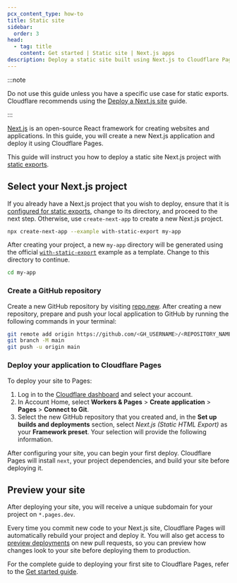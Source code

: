 ```yaml
---
pcx_content_type: how-to
title: Static site
sidebar:
  order: 3
head:
  - tag: title
    content: Get started | Static site | Next.js apps
description: Deploy a static site built using Next.js to Cloudflare Pages
---
```



:::note

Do not use this guide unless you have a specific use case for static exports. Cloudflare recommends using the [Deploy a Next.js site](/pages/framework-guides/nextjs/ssr/get-started/) guide.

:::

[Next.js](https://nextjs.org) is an open-source React framework for creating websites and applications. In this guide, you will create a new Next.js application and deploy it using Cloudflare Pages.

This guide will instruct you how to deploy a static site Next.js project with [static exports](https://nextjs.org/docs/app/building-your-application/deploying/static-exports).

<Render file="tutorials-before-you-start" />

## Select your Next.js project

If you already have a Next.js project that you wish to deploy, ensure that it is [configured for static exports](https://nextjs.org/docs/app/building-your-application/deploying/static-exports), change to its directory, and proceed to the next step. Otherwise, use `create-next-app` to create a new Next.js project.

```sh
npx create-next-app --example with-static-export my-app
```

After creating your project, a new `my-app` directory will be generated using the official [`with-static-export`](https://github.com/vercel/next.js/tree/canary/examples/with-static-export) example as a template. Change to this directory to continue.

```sh
cd my-app
```

### Create a GitHub repository

Create a new GitHub repository by visiting [repo.new](https://repo.new). After creating a new repository, prepare and push your local application to GitHub by running the following commands in your terminal:

```sh
git remote add origin https://github.com/<GH_USERNAME>/<REPOSITORY_NAME>.git
git branch -M main
git push -u origin main
```

### Deploy your application to Cloudflare Pages

To deploy your site to Pages:

1. Log in to the [Cloudflare dashboard](https://dash.cloudflare.com/) and select your account.
2. In Account Home, select **Workers & Pages** > **Create application** > **Pages** > **Connect to Git**.
3. Select the new GitHub repository that you created and, in the **Set up builds and deployments** section, select _Next.js (Static HTML Export)_ as your **Framework preset**. Your selection will provide the following information.

<PagesBuildPreset framework="next-js-static" />

After configuring your site, you can begin your first deploy. Cloudflare Pages will install `next`, your project dependencies, and build your site before deploying it.

## Preview your site

After deploying your site, you will receive a unique subdomain for your project on `*.pages.dev`.

Every time you commit new code to your Next.js site, Cloudflare Pages will automatically rebuild your project and deploy it. You will also get access to [preview deployments](/pages/configuration/preview-deployments/) on new pull requests, so you can preview how changes look to your site before deploying them to production.

For the complete guide to deploying your first site to Cloudflare Pages, refer to the [Get started guide](/pages/get-started/).
